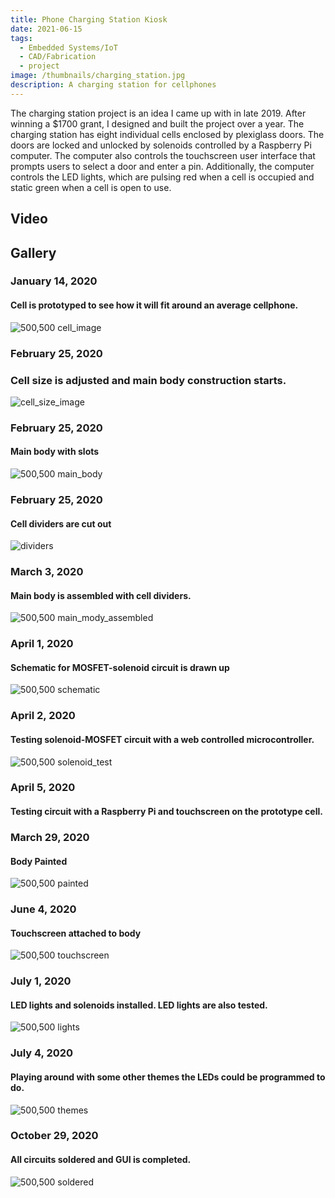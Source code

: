 ```yaml
---
title: Phone Charging Station Kiosk
date: 2021-06-15
tags:
  - Embedded Systems/IoT
  - CAD/Fabrication
  - project
image: /thumbnails/charging_station.jpg
description: A charging station for cellphones
---
```


The charging station project is an idea I came up with in late 2019. After winning a $1700 grant, I designed and built the project over a year. The charging station has eight individual cells enclosed by plexiglass doors. The doors are locked and unlocked by solenoids controlled by a Raspberry Pi computer. The computer also controls the touchscreen user interface that prompts users to select a door and enter a pin. Additionally, the computer controls the LED lights, which are pulsing red when a cell is occupied and static green when a cell is open to use.

## Video

<YouTube videoId="LPlF9MMSO6k" title="Charging Station" />

## Gallery

### January 14, 2020

#### Cell is prototyped to see how it will fit around an average cellphone.

![500,500 cell_image](./cell.jpg)

### February 25, 2020

### Cell size is adjusted and main body construction starts.

![cell_size_image](./body.jpg)

### February 25, 2020

#### Main body with slots

![500,500 main_body](./slots.jpg)

### February 25, 2020

#### Cell dividers are cut out

![dividers](./dividers.jpg)

### March 3, 2020

#### Main body is assembled with cell dividers.

![500,500 main_mody_assembled](./dividers_assembled.jpg)

### April 1, 2020

#### Schematic for MOSFET-solenoid circuit is drawn up

![500,500 schematic](./schematic.jpg)

### April 2, 2020

#### Testing solenoid-MOSFET circuit with a web controlled microcontroller.

![500,500 solenoid_test](./circuit.jpg)

### April 5, 2020

#### Testing circuit with a Raspberry Pi and touchscreen on the prototype cell.

<YouTube videoId="rasbeery_pi_test" title="Raspberry Pi Test" />

### March 29, 2020

#### Body Painted

![500,500 painted](./painted.jpg)

### June 4, 2020

#### Touchscreen attached to body

![500,500 touchscreen](./touchscreen_mounted.jpg)

### July 1, 2020

#### LED lights and solenoids installed. LED lights are also tested.

![500,500 lights](./ChargingStationLights.gif)

### July 4, 2020

#### Playing around with some other themes the LEDs could be programmed to do.

![500,500 themes](./AmericaLights.gif)

### October 29, 2020

#### All circuits soldered and GUI is completed.

![500,500 soldered](./completed.jpg)
